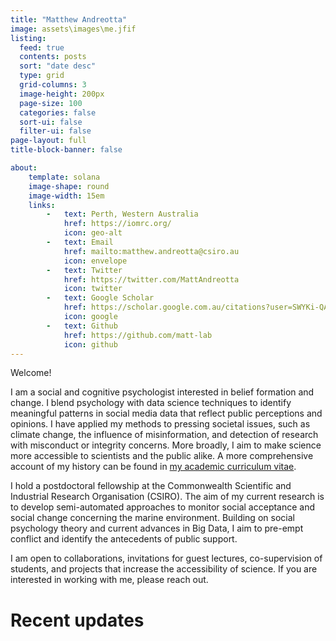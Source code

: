 ```yaml
---
title: "Matthew Andreotta"
image: assets\images\me.jfif
listing:
  feed: true
  contents: posts
  sort: "date desc"
  type: grid
  grid-columns: 3
  image-height: 200px
  page-size: 100
  categories: false
  sort-ui: false
  filter-ui: false
page-layout: full
title-block-banner: false

about:
    template: solana
    image-shape: round
    image-width: 15em
    links:
        -   text: Perth, Western Australia
            href: https://iomrc.org/
            icon: geo-alt
        -   text: Email
            href: mailto:matthew.andreotta@csiro.au
            icon: envelope
        -   text: Twitter
            href: https://twitter.com/MattAndreotta
            icon: twitter
        -   text: Google Scholar
            href: https://scholar.google.com.au/citations?user=SWYKi-QAAAAJ
            icon: google
        -   text: Github
            href: https://github.com/matt-lab
            icon: github
---
```


Welcome!

I am a social and cognitive psychologist interested in belief formation and change. I blend psychology with data science techniques to identify meaningful patterns in social media data that reflect public perceptions and opinions. I have applied my methods to pressing societal issues, such as climate change, the influence of misinformation, and detection of research with misconduct or integrity concerns. More broadly, I aim to make science more accessible to scientists and the public alike. A more comprehensive account of my history can be found in <a href="https://matt-lab.github.io/assets/cv/cv.pdf" target="_blank" rel="noopener noreferrer">my academic curriculum vitae</a>.

I hold a postdoctoral fellowship at the Commonwealth Scientific and Industrial Research Organisation (CSIRO). The aim of my current research is to develop semi-automated approaches to monitor social acceptance and social change concerning the marine environment. Building on social psychology theory and current advances in Big Data, I aim to pre-empt conflict and identify the antecedents of public support.

I am open to collaborations, invitations for guest lectures, co-supervision of students, and projects that increase the accessibility of science. If you are interested in working with me, please reach out.

# Recent updates
